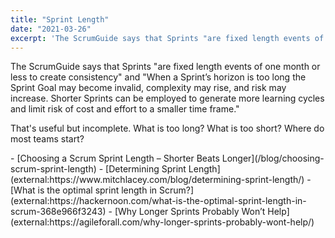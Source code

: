 ```yaml
---
title: "Sprint Length"
date: "2021-03-26"
excerpt: 'The ScrumGuide says that Sprints "are fixed length events of one month or less to create'
---
```


The ScrumGuide says that Sprints "are fixed length events of one month or less to create consistency" and "When a Sprint’s horizon is too long the Sprint Goal may become invalid, complexity may rise, and risk may increase. Shorter Sprints can be employed to generate more learning cycles and limit risk of cost and effort to a smaller time frame."

That's useful but incomplete. What is too long? What is too short? Where do most teams start?

<LinkList heading = "Agile Pain Relief Blog Entries">
- [Choosing a Scrum Sprint Length – Shorter Beats Longer](/blog/choosing-scrum-sprint-length)
</LinkList>

<HighlightBox heading="Resource Links" variant="resourceLinks">
- [Determining Sprint Length](external:https://www.mitchlacey.com/blog/determining-sprint-length/)
- [What is the optimal sprint length in Scrum?](external:https://hackernoon.com/what-is-the-optimal-sprint-length-in-scrum-368e966f3243)
- [Why Longer Sprints Probably Won’t Help](external:https://agileforall.com/why-longer-sprints-probably-wont-help/)
</HighlightBox>
